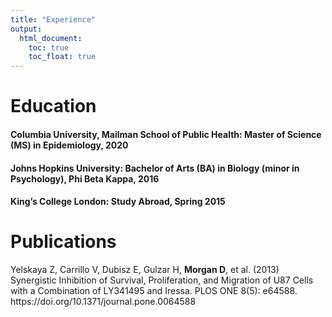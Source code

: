 ```yaml
---
title: "Experience"
output: 
  html_document:
    toc: true
    toc_float: true
---
```


# Education

#### **Columbia University, Mailman School of Public Health**: Master of Science (MS) in Epidemiology, 2020

#### **Johns Hopkins University**: Bachelor of Arts (BA) in Biology (minor in Psychology), Phi Beta Kappa, 2016

#### **King's College London**: Study Abroad, Spring 2015

# Publications
Yelskaya Z, Carrillo V, Dubisz E, Gulzar H, **Morgan D**, et al. (2013) Synergistic Inhibition of Survival, Proliferation, and Migration of U87 Cells with a Combination of LY341495 and Iressa. PLOS ONE 8(5): e64588. https://doi.org/10.1371/journal.pone.0064588
